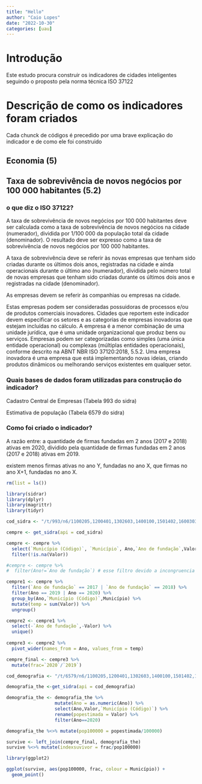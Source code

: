 ```yaml
---
title: "Hello"
author: "Caio Lopes"
date: "2022-10-30"
categories: [uau]
---
```


# Introdução

Este estudo procura construir os indicadores de cidades inteligentes seguindo o proposto pela norma técnica ISO 37122

# Descrição de como os indicadores foram criados

Cada chunck de códigos é precedido por uma brave explicação do indicador e de como ele foi construido

## Economia (5)

## Taxa de sobrevivência de novos negócios por 100 000 habitantes (5.2)

### o que diz o ISO 37122?

A taxa de sobrevivência de novos negócios por 100 000 habitantes deve ser calculada como a taxa de sobrevivência de novos negócios na cidade (numerador), dividida por 1/100 000 da população total da cidade (denominador). O resultado deve ser expresso como a taxa de sobrevivência de novos negócios por 100 000 habitantes.

A taxa de sobrevivência deve se referir às novas empresas que tenham sido criadas durante os últimos dois anos, registradas na cidade e ainda operacionais durante o último ano (numerador), dividida pelo número total de novas empresas que tenham sido criadas durante os últimos dois anos e registradas na cidade (denominador).

As empresas devem se referir às companhias ou empresas na cidade.

Estas empresas podem ser consideradas possuidoras de processos e/ou de produtos comerciais inovadores. Cidades que reportem este indicador devem especificar os setores e as categorias de empresas inovadoras que estejam incluídas no cálculo. A empresa é a menor combinação de uma unidade jurídica, que é uma unidade organizacional que produz bens ou serviços. Empresas podem ser categorizadas como simples (uma única entidade operacional) ou complexas (múltiplas entidades operacionais), conforme descrito na ABNT NBR ISO 37120:2018, 5.5.2. Uma empresa inovadora é uma empresa que está implementando novas ideias, criando produtos dinâmicos ou melhorando serviços existentes em qualquer setor.

### Quais bases de dados foram utilizadas para construção do indicador?

Cadastro Central de Empresas (Tabela 993 do sidra)

Estimativa de população (Tabela 6579 do sidra)

### Como foi criado o indicador?

A razão entre: a quantidade de firmas fundadas em 2 anos (2017 e 2018) ativas em 2020, dividido pela quantidade de firmas fundadas em 2 anos (2017 e 2018) ativas em 2019.

\textbf{Problema:} existem menos firmas ativas no ano Y, fundadas no ano X, que firmas no ano X+1, fundadas no ano X.

```r
rm(list = ls())

library(sidrar)  
library(dplyr)  
library(magrittr)
library(tidyr)

cod_sidra <- "/t/993/n6/1100205,1200401,1302603,1400100,1501402,1600303,2111300,2211001,2304400,2408102,2507507,2611606,2704302,2800308,2927408,3106200,3205309,3304557,3550308,4106902,4205407,4314902,5103403,5002704,5208707,5300108,1721000/v/allxp/p/last%205/c12762/0/c319/0/c12386/41127,47175,47965,49474,57244"

cempre <- get_sidra(api = cod_sidra)

cempre <- cempre %>%
  select(`Município (Código)`, `Município`, Ano,`Ano de fundação`,Valor) %>%
  filter(!is.na(Valor))

#cempre <- cempre %>%
#  filter(Ano!=`Ano de fundação`) # esse filtro devido a incongruencia de dados recentes

cempre1 <- cempre %>%
  filter(`Ano de fundação` == 2017 | `Ano de fundação` == 2018) %>%
  filter(Ano == 2019 | Ano == 2020) %>%
  group_by(Ano,`Município (Código)`,Município) %>%
  mutate(temp = sum(Valor)) %>% 
  ungroup()

cempre2 <- cempre1 %>%
  select(-`Ano de fundação`,-Valor) %>% 
  unique()
  
cempre3 <- cempre2 %>%
  pivot_wider(names_from = Ano, values_from = temp)

cempre_final <- cempre3 %>%
  mutate(frac=`2020`/`2019`)

cod_demografia <- "/t/6579/n6/1100205,1200401,1302603,1400100,1501402,1600303,2111300,2211001,2304400,2408102,2507507,2611606,2704302,2800308,2927408,3106200,3205309,3304557,3550308,4106902,4205407,4314902,5103403,5002704,5208707,5300108,1721000/v/all/p/last%208"

demografia_the <-get_sidra(api = cod_demografia)

demografia_the <- demografia_the %>%
                  mutate(Ano = as.numeric(Ano)) %>% 
                  select(Ano,Valor,`Município (Código)`) %>% 
                  rename(popestimada = Valor) %>%
                  filter(Ano==2020)

demografia_the %<>% mutate(pop100000 = popestimada/100000)

survive <- left_join(cempre_final, demografia_the)
survive %<>% mutate(indexsuvivor = frac/pop100000) 

library(ggplot2)

ggplot(survive, aes(pop100000, frac, colour = Município)) + 
  geom_point()

```
